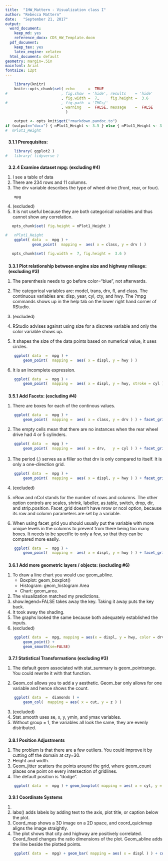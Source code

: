 ```yaml
---
title:  "1HW_Mattern - Visualization class I"
author: "Rebecca Mattern"
date:   "September 21, 2017"
output:
  word_document:
    keep_md: yes
    reference_docx: CDS_HW_Template.docm
  pdf_document:
    keep_tex: yes
    latex_engine: xelatex
  html_document: default
geometry: margin=.5in
mainfont: Arial
fontsize: 12pt
---
```

<style>
  H4 {    margin-top        : 20px;
          margin-left       : 10px;
          margin-bottom     :  5px;
          }
 .Pagebreak {
          font-size         :  1px;
          margin-top        : -12px;
          page-break-after  :  always;
          }
 .author { text-align       : center; margin : 0px; }       
 .title  { text-align       : center; margin : 0px; }       
 .date   { text-align       : center; margin : 0px; }       
 
</style>

```r
    library(knitr)
    knitr::opts_chunk$set( echo      =  TRUE
#                        , fig.show  = 'hide', results    = 'hide'
                         , fig.width =  7,     fig.height =  3.6
#                        , fig.path  = 'IMGs/'
                         , warning   =  FALSE, message    =  FALSE
                           )
```

<!-- first image 3.2.4.5 
      PDF and HTML:  fig.height =  3.1
      Word:          fig.height =  3.75
-->      
```r
    output <- opts_knit$get("rmarkdown.pandoc.to")
if (output=="docx") { nPlot1_Height <- 3.5 } else { nPlot1_Height <- 3.1 }
#  nPlot1_Height
```

#### 3.1.1 Prerequisites:
```r
    library( ggplot2 )
#   library( tidyverse )
```

#### 3.2.4 Examine dataset mpg: (excluding #4)
1. I see a table of data
2. There are 234 rows and 11 columns.
3. The drv variable describes the type of wheel drive (front, rear, or four).
```r
    mpg
```
4. (excluded)
5. It is not useful because they are both categorical variables and thus cannot show any correlation.
```r
   opts_chunk$set( fig.height = nPlot1_Height )
```
```r
#   nPlot1_Height
    ggplot( data  =  mpg ) +
		    geom_point(  mapping =  aes( x = class, y = drv ) )
```
```r
   opts_chunk$set( fig.width =  7, fig.height =  3.6 )
```
<div class="Pagebreak">&#160; &#160;&#160;</div> \pagebreak

#### 3.3.1 Plot relationship between engine size and highway mileage: (excluding #3)

1. The parenthesis needs to go before color="blue", not afterwards.

2. The categorical variables are: model, trans, drv, fl, and class. The continuous variables are:
   disp, year, cyl, cty, and hwy. The ?mpg commands shows up in the help tab on the lower right
   hand corner of RStudio.
3. (excluded)
4. RStudio advises against using size for a discrete variable and only the color variable shows up.

5. It shapes the size of the data points based on numerical value, it uses circles.
```r
    ggplot( data  =  mpg ) +
        geom_point(  mapping =  aes( x = displ, y = hwy ) )
```

6. It is an incomplete expression.
```r
	ggplot( data  =  mpg ) +
  		geom_point(  mapping =  aes( x = displ, y = hwy, stroke = cyl ) )
```
<div class="Pagebreak">&#160; &#160;&#160;</div> \pagebreak

#### 3.5.1 Add Facets: (excluding #4)
1. There are boxes for each of the continous values.
```r
	ggplot( data  =  mpg ) +
		geom_point(  mapping =  aes( x = class, y = drv ) ) + facet_grid(  .  ~ cyl )
```

2. The empty cells mean that there are no instances when the rear wheel drive had 4 or 5 cylinders.
```r
	ggplot( data  =  mpg ) +
  		geom_point(  mapping =  aes( x = drv,   y = cyl ) ) + facet_grid( drv ~ cyl )
```
<div class="Pagebreak">&#160; &#160;&#160;</div> \pagebreak

3. The period (.) serves as a filler so that drv is only compared to itself. It is only a one-direction grid.
```r
	ggplot( data  =  mpg ) +
  		geom_point(  mapping =  aes( x = displ, y = hwy ) ) + facet_grid( drv ~  .  )
```

4. (excluded)
5. nRow and nCol stands for the number of rows and columns. The other option controls are scales, shrink,
   labeller, as.table, switch, drop, dir, and strip.position. Facet_grid doesn't have nrow or ncol option,
   because its row and column parameters are set by a variable.

6. When using facet_grid you should usually put the variable with more unique levels in the columns to
   prevent from there being too many boxes. It needs to be specific to only a few, so that they can be
   compared more easily.
```r
	ggplot( data  =  mpg ) +
  		geom_point(  mapping =  aes( x = displ, y = hwy ) ) + facet_grid(  .  ~ cyl )
```
<div class="Pagebreak">&#160; &#160;&#160;</div> \pagebreak

#### 3.6.1 Add more geometric layers / objects: (excluding #6)

1. To draw a line chart you would use geom_abline.
     + Boxplot: geom_boxplot()
     + Histogram: geom_histogram Area
     + Chart: geom_area.

2. The visualization matched my predictions.
3. show.legend=FALSE takes away the key. Taking it away puts the key back.
4. It took away the shading.
5. The graphs looked the same because both adequately established the inputs.
6. (excluded)

```r
	ggplot( data  =  mpg, mapping = aes(x = displ, y = hwy, color = drv)) +
  		geom_point() +
  		geom_smooth(se=FALSE)
```

#### 3.7.1 Statistical Transformations (excluding #3)

1. The default geom associated with stat_summary is geom_pointrange. You could rewrite it with that function.

2. Geom_col allows you to add a y aesthetic. Geom_bar only allows for one variable and hence shows the count.
```r
	ggplot( data  =  diamonds ) +
  		geom_col(  mapping = aes( x = cut, y = z ) )
```

3. (excluded)
4. Stat_smooth uses se, x, y, ymin, and ymax variables.
5. Without group = 1, the variables all look the same, they are evenly distributed.

<div class="Pagebreak">&#160; &#160;&#160;</div> \pagebreak

#### 3.8.1 Position Adjustments

1. The problem is that there are a few outliers. You could improve it by cutting off the domain at cty=30.
2. Height and width.
3. Geom_jitter scatters the points around the grid, where geom_count places one point on every intersection of gridlines.
4. The default position is "dodge".
```r
	ggplot( data  =  mpg ) + geom_boxplot( mapping = aes( x = cyl, y = model ) )
```

#### 3.9.1 Coordinate Systems
1.
2. labs() adds labels by adding text to the axis, plot title, or caption below the plot.
3. Coord_map shows a 3D image on a 2D space, and coord_quickmap aligns the image straightly.
4. The plot shows that city and highway are positively correlated. Coord_fixed changes the ratio dimensions of the plot. Geom_abline adds the line beside the plotted points.

```r
	ggplot( data  =  mpg) + geom_bar( mapping = aes( x = displ ) ) + coord_polar( )
```
